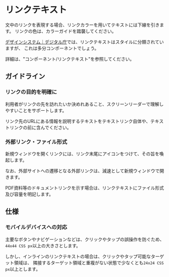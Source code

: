 
<Meta title="スタイル/07. リンクテキスト" />
<div className={`${noto_sans_jp.variable}`}><Unstyled><div className="font-sans text-on-surface">

# リンクテキスト

文中のリンクを表現する場合、リンクカラーを用いてテキストには下線を引きます。
リンクの色は、カラーガイドを踏襲してください。

[デザインシステム｜デジタル庁](https://www.digital.go.jp/policies/servicedesign/designsystem/)では、リンクテキストはスタイルに分類されていますが、
これは多分コンポーネントでしょう。

詳細は、"コンポーネント/リンクテキスト"を参照してください。

## ガイドライン

### リンクの目的を明確に

利用者がリンクの先を訪れたいか決めれあること、スクリーンリーダーで理解しやすいことをサポートします。

リンク先のURLにある情報を説明するテキストをテキストリンク自体や、テキストリンクの前に含んでください。

### 外部リンク・ファイル形式

新規ウィンドウを開くリンクには、リンク末尾にアイコンをつけて、その旨を喚起します。

なお、外部サイトへの遷移となる外部リンクは、減速として新規ウィンドウで開きます。

PDF資料等のドキュメントリンクを示す場合は、リンクテキストにファイル形式及び容量を明記します。

## 仕様

### モバイルデバイスへの対応

主要なボタンやナビゲーションなどは、クリックやタップの誤操作を防ぐため、`44x44 CSS px`以上の大きさとします。

しかし、インラインのリンクテキストの場合は、クリックやタップ可能なターゲット領域は、
隣接するターゲット領域と重複がない状態で少なくとも`24x24 CSS px`以上とします。

</div></Unstyled></div>